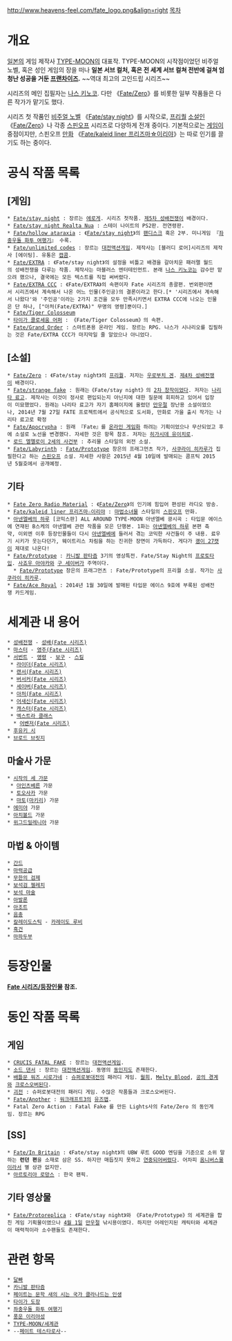 http://www.heavens-feel.com/fate_logo.png&align=right [[목차]]
= 개요 =
[[일본]]의 게임 제작사 [[TYPE-MOON]]의 대표작. TYPE-MOON의 시작점이었던 비주얼 노벨, 혹은 성인 게임의 장을 떠나 '''일본 서브 컬처, 혹은 전 세계 서브 컬쳐 전반에 걸쳐 엄청난 성공을 거둔 [[프랜차이즈]].'''
~~역대 최고의 고인드립 시리즈~~

시리즈의 메인 집필자는 [[나스 키노코]]. 다만 《[[Fate/Zero]]》를 비롯한 일부 작품들은 다른 작가가 맡기도 했다.

시리즈 첫 작품인 [[비주얼 노벨]] 《[[Fate/stay night]]》를 시작으로, [[프리퀄]] [[소설]]인 《[[Fate/Zero]]》나 각종 [[스핀오프]] 시리즈로 다양하게 전개 중이다. 기본적으로는 [[게임]]이 중점이지만, 스핀오프 [[만화]] 《[[Fate/kaleid liner 프리즈마☆이리야]]》는 따로 인기를 끌기도 하는 중이다.

= 공식 작품 목록 =
== [게임] ==
 * [[Fate/stay night]] : 장르는 [[에로게]]. 시리즈 첫작품. [[제5차 성배전쟁]]이 배경이다.
 * [[Fate/stay night Realta Nua]] : 스테이 나이트의 PS2판. 전연령판.
 * [[Fate/hollow ataraxia]] : 《[[Fate/stay night]]》의 [[팬디스크]] 혹은 2부. 미니게임 『[[좌충우돌 화투 여행기]]』 수록.
 * [[Fate/unlimited codes]] : 장르는 [[대전액션게임]]. 제작사는 [블러디 로어]시리즈의 제작사 [에이팅]. 유통은 [[캡콤]].
 * [[Fate/EXTRA]] : 《Fate/stay night》의 설정을 비틀고 배경을 갈아치운 패러랠 월드의 성배전쟁을 다루는 작품. 제작사는 마블러스 엔터테인먼트. 본래 [[나스 키노코]]는 감수만 맡으려 했으나, 결국에는 모든 텍스트를 직접 써버렸다.
 * [[Fate/EXTRA CCC]] : 《Fate/EXTRA》의 속편이자 Fate 시리즈의 총괄편. 번외편이면서 시리즈에서 계속해서 나온 어느 인물(주인공)의 결론이라고 한다.[* '시리즈에서 계속해서 나왔다'와 '주인공'이라는 2가지 조건을 모두 만족시키면서 EXTRA CCC에 나오는 인물은 단 하나, ["아처(Fate/EXTRA)" 무명의 영령]뿐이다.]
 * [[Fate/Tiger Colosseum]]
 * [[타이가 콜로세움 어퍼]] : 《Fate/Tiger Colosseum》의 속편.
 * [[Fate/Grand Order]] : 스마트폰용 온라인 게임. 장르는 RPG. 나스가 시나리오를 집필하는 것은 Fate/EXTRA CCC가 마지막일 줄 알았으나 아니었다.

== [소설] ==
 * [[Fate/Zero]] : 《Fate/stay night》의 [[프리퀄]]. 저자는 [[우로부치 겐]]. [[제4차 성배전쟁]]이 배경이다.
 * [[Fate/strange fake]] : 원래는《Fate/stay night》의 [[2차 창작]]이었다. 저자는 [[나리타 료고]]. 제작사는 이것이 정사로 편입되는지 아닌지에 대한 질문에 회피하고 있어서 입장이 미묘했었다. 원래는 나리타 료고가 자기 홈페이지에 올렸던 [[만우절]] 장난용 소설이었으나, 2014년 7월 27일 FATE 프로젝트에서 공식적으로 도서화, 만화로 가을 출시 작가는 나리타 료고로 확정
 * [[Fate/Apocrypha]] : 원래 『Fate』를 [[온라인 게임]]화 하려는 기획이었으나 무산되었고 후에 소설로 노선을 변경했다. 자세한 것은 항목 참조. 저자는 [[히가시데 유이치로]].
 * [[로드 엘멜로이 2세의 사건부]] : 추리물 스타일의 외전 소설.
 * [[Fate/Labyrinth]] : [[Fate/Prototype]] 창은의 프래그먼츠 작가, [[사쿠라이 히카루]]가 집필한다고 하는 [[스핀오프]] 소설. 자세한 사항은 2015년 4월 10일에 발매되는 콤프틱 2015년 5월호에서 공개예정.

== 기타 ==
 * [[Fate Zero Radio Material]] : 《[[Fate/Zero]]》의 인기에 힘입어 편성된 라디오 방송.
 * [[Fate/kaleid liner 프리즈마☆이리야]] : [[마법소녀물]] 스타일의 [[스핀오프]] 만화.
 * [[아넨엘베의 하루]] [코믹스판] ALL AROUND TYPE-MOON 아넨엘베 광시곡 : 타입문 에이스에 연재된 B스케의 아넨엘베 관련 작품을 모은 단행본. 1화는 [[아넨엘베의 하루]] 본편 축약, 이외엔 이후 등장인물들이 다시 [[아넨엘베]]에 들러서 겪는 코믹한 사건들이 주 내용. 료우기 시키가 웃는다던가, 웨이트리스 차림을 하는 진귀한 장면이 가득하다. 게다가 [[괭이 27캣]]이 제대로 나온다!
 * [[Fate/Prototype]] : [[카니발 판타즘]] 3기의 영상특전. Fate/Stay Night의 [[프로토타입]]. [[사죠우 아야카]]와 [[세이버(Fate/Prototype)|구 세이버]]가 주역이다.
   * [[Fate/Prototype]] 창은의 프래그먼츠 : Fate/Prototype의 프리퀄 소설. 작가는 [[사쿠라이 히카루]].
 * [[Fate/Ace Royal]] : 2014년 1월 30일에 발매된 타입문 에이스 9호에 부록된 성배전쟁 카드게임.

= 세계관 내 용어 =
 * [[성배전쟁]] - [[성배(Fate 시리즈)]]
 * [[마스터(Fate 시리즈)|마스터]] - [[영주(Fate 시리즈)]]
 * [[서번트(Fate 시리즈)|서번트]] - [[영령]] - [[보구]] - [[Fate 시리즈/스킬|스킬]]
  * [[라이더(Fate 시리즈)]]
  * [[랜서(Fate 시리즈)]]
  * [[버서커(Fate 시리즈)]]
  * [[세이버(Fate 시리즈)]]
  * [[아처(Fate 시리즈)]]
  * [[어새신(Fate 시리즈)]]
  * [[캐스터(Fate 시리즈)]]
  * [[엑스트라 클래스]]
   * [[어벤저(Fate 시리즈)]]
 * [[후유키 시]] 
 * [[브로드 브릿지]]
== 마술사 가문 ==
 * [[시작의 세 가문]]
  * [[아인츠베른]] 가문
  * [[토오사카]] 가문
  * [[마토]]([[마키리]]) 가문
 * [[에미야]] 가문
 * [[아치볼드]] 가문
 * [[위그드밀레니아]] 가문

== 마법 & 아이템 ==
 * [[간드]]
 * [[마력공급]]
 * [[무한의 검제]]
 * [[보석검 젤레치]]
 * [[보석 마술]]
 * [[아발론]]
 * [[아조트]]
 * [[음충]]
 * [[칼레이도스틱]] - [[카레이도 루비]]
 * [[흑건]]
 * [[마파두부]]

= 등장인물 =
'''[[Fate 시리즈/등장인물]] 참조.'''

= 동인 작품 목록 =
== 게임 ==
 * [[CRUCIS FATAL FAKE]] : 장르는 [[대전액션게임]].
 * [[소드 댄서]] : 장르는 [[대전액션게임]]. 동명의 [[동인지]]도 존재한다.
 * [[배틀문 워즈 시로가네]] : [[슈퍼로봇대전]]의 패러디 게임. [[월희]], [[Melty Blood]], [[공의 경계]]와 [[크로스오버]]된다.
 * [[괴전]] : 슈퍼로봇대전의 패러디 게임. 수많은 작품들과 크로스오버된다.
 * [[Fate/Another]] : [[워크래프트3]]의 [[유즈맵]].
 * Fatal Zero Action : Fatal Fake 를 만든 Lights사의 Fate/Zero 의 동인게임. 장르는 RPG
== [SS] ==
 * [[Fate/In Britain]] : 《Fate/stay night》의 UBW 루트 GOOD 엔딩을 기준으로 소위 말하는 '''런던 편'''을 소재로 삼은 SS. 하지만 매듭짓지 못하고 [[연중]]되어버렸다. 어차피 [[옴니버스]]물이라서 별 상관 없지만.
 * [[아르토리아 로망스]] : 한국 팬픽.

== 기타 영상물 ==
 * [[Fate/Protoreplica]] : 《Fate/stay night》와 《Fate/Prototype》의 세계관을 합친 게임 기획물이였으나 [[4월 1일]] [[만우절]] 낚시용이였다. 하지만 어레인지된 캐릭터와 세계관이 매력적이라 소수팬들도 존재한다.

= 관련 항목 =
 * [[달빠]]
 * [[카니발 판타즘]]
 * [[페이트는 문학 새의 시는 국가 클라나드는 인생]] 
 * [[타이가 도장]]
 * [[좌충우돌 화투 여행기]]
 * [[풍운 이리야성]]
 * [[TYPE-MOON/세계관]]
 * --[[페이트 테스타로사]]--
